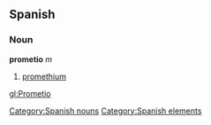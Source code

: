== Spanish == {{wikipediaAlt|promethium}}
=== Noun ===
'''prometio''' ''m''
# [[promethium]]

[[Category:Spanish nouns]]
[[Category:Spanish elements]]

[[gl:Prometio]]